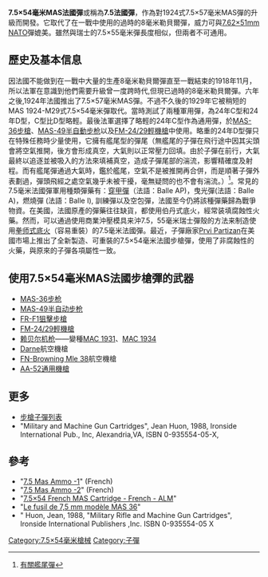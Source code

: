 {{NoteTA
|G1=Military
|G2=長度單位
|G3=Firearms
}}
{{Infobox Firearm Cartridge
|name= 1929式7.5×54毫米MAS彈
|image=[[File:7.5x54mmMAS.jpg|50px]] 
|caption= 
|origin={{flagcountry|French Third Republic}}
|type=[[步槍|步槍]]
<!-- Service history -->
|service=1929—1980年
|used_by=[[法國|法國]]、[[德國|德國]]、[[越南|越南]]等
|wars=[[二戰|二戰]]<br/>[[第一次印度支那戰爭|第一次印度支那戰爭]]<br/>[[阿尔及利亚战争|阿尔及利亚战争]]<br/>[[苏伊士运河危机|苏伊士运河危机]]<br/>[[越戰|越戰]]
<!-- Production history -->
|designer=MAS
|design_date=1924年
|manufacturer=
|production_date=
|number= 
|variants= "C"型彈 , "D"型彈
<!-- Specifications -->
|is_SI_specs=yes
|parent=[[7.5×54mm_MAS|1924式7.5×57毫米MAS彈]]
|case_type=無緣瓶頸型
|bullet=7.8
|neck=8.6
|shoulder=11.2
|base=12.2
|rim_dia=12.2
|rim_thick=1.4
|case_length=54
|length=78
|rifling=250毫米 (1:10)
|primer=大型步槍
|max_pressure=280 MPa
<!-- Ballistic performance -->
|is_SI_ballistics=yes
|bwunit=gram
|bw1=9.0
|btype1="C"型彈 FMJ
|vel1=823
|en1=3038
|bw2=9.7
|btype2=SP
|vel2=850
|en2=3550
|bw3=11.7
|btype3=SP
|vel3=790
|en3=3650
|bw4= 
|btype4= 
|vel4= 
|en4= 
|bw5= 
|btype5= 
|vel5= 
|en5= 
|test_barrel_length=574毫米（22.6 英寸）
|balsrc= SurplusRifle.com <ref>{{Cite web |url=http://www.surplusrifle.com/mas36/ammunition.asp |title=Surplusrifle.com |accessdate=2014-07-17 |archive-date=2013-08-19 |archive-url=https://web.archive.org/web/20130819220434/http://surplusrifle.com/mas36/ammunition.asp |dead-url=no }}</ref>/Cartridges of the World <ref name="cotw">{{cite book
  | last = Barnes
  | first = Frank C.
  | editor = Skinner, Stan
  | title = Cartridges of the World
  | edition = 11th Edition
  | origyear = 1965
  | year = 2006
  | publisher = Gun Digest Books
  | location = Iola, WI, USA
  | pages = 353, 375
  | isbn = 0-89689-297-2}}</ref>
}}
'''7.5×54毫米MAS法國彈'''或稱為'''7.5法國彈'''，作為對1924式7.5×57毫米MAS彈的升級而開發。它取代了在一戰中使用的過時的8毫米勒貝爾彈，威力可與[[7.62×51mm_NATO|7.62×51mm NATO]]彈媲美。雖然與瑞士的7.5×55毫米彈長度相似，但兩者不可通用。

==歷史及基本信息==
因法國不能做到在一戰中大量的生產8毫米勒貝爾彈直至一戰結束的1918年11月，所以法軍在意識到他們需要升級曾一度跨時代,但現已過時的8毫米勒貝爾彈。六年之後,1924年法國推出了7.5×57毫米MAS彈。不過不久後的1929年它被稍短的MAS 1924-M29式7.5×54毫米彈取代。當時測試了兩種軍用彈，為24年C型和24年D型，C型比D型略輕。最後法軍選擇了略輕的24年C型作為通用彈，於[[MAS-36步槍|MAS-36步槍]]、[[MAS-49半自动步枪|MAS-49半自動步枪]]以及[[FM-24/29輕機槍|FM-24/29輕機槍]]中使用。略重的24年D型彈只在特殊任務時少量使用，它擁有艦尾型的彈尾（無艦尾的子彈在飛行途中因其尖頭會將空氣推開，後方會形成真空，大氣則以正常壓力回填。由於子彈在前行，大氣最終以追逐並被吸入的方法來填補真空，造成子彈尾部的湍流，影響精確度及射程。而有艦尾彈通過大氣時，鑑於艦尾，空氣不是被推開再合併，而是順著子彈外表劃過，彈頭飛經之處空氣幾乎未被干擾，毫無疑問的也不會有湍流。）<ref>[[:6.5×50mm有坂#.E8.89.87.E5.B0.BE.|有關艦尾彈]]</ref>。常見的7.5毫米法國彈軍用種類彈藥有：[[穿甲彈|穿甲彈]]（法語：Balle AP)，曳光彈(法語：Balle  A)，燃燒彈 (法語：Balle I),  訓練彈以及空包彈，法國至今仍將該種彈藥歸為戰爭物資。在美國，法國原產的彈藥往往缺貨，都使用伯丹式底火，經常装填腐蝕性火藥。然而，可以通過使用商業沖壓模具来沖7.5，55毫米瑞士彈殼的方法来制造使用[[中央式底火#.E7.A8.AE.E9.A1.9E.E8.88.87.E6.A7.8B.E9.80.A0|拳师式底火]]（容易重裝）的7.5毫米法國彈。最近，子彈廠家[[Prvi_Partizan|Prvi Partizan]]在美國市場上推出了全新製造、可重裝的7.5×54毫米法國步槍彈，使用了非腐蝕性的火藥，與原來的子彈各項屬性一致。

==使用7.5×54毫米MAS法國步槍彈的武器==
*[[MAS-36步枪|MAS-36步枪]]
*[[MAS-49半自动步枪|MAS-49半自动步枪]]
*[[FR-F1狙擊步槍|FR-F1狙擊步槍]]
*[[FM-24/29輕機槍|FM-24/29輕機槍]]
*[[赖贝尔机枪|赖贝尔机枪]]——變種[[MAC_1931|MAC 1931]]、[[MAC_1934|MAC 1934]]
*[[Darne_machine_gun|Darne]]航空機槍
*[[白朗寧M1919中型機槍|FN-Browning Mle 38]]航空機槍
*[[AA-52通用機槍|AA-52通用機槍]]

== 更多 ==
* [[步槍子彈列表|步槍子彈列表]]
* "Military and Machine Gun Cartridges", Jean Huon, 1988, Ironside International Pub., Inc, Alexandria,VA, ISBN 0-935554-05-X,

==參考==
<references />
* "[https://web.archive.org/web/20140312224510/http://www.gunsworld.com/75/fr_75_1_us.html 7.5 Mas Ammo -1]" (French)
* "[https://web.archive.org/web/20140312225219/http://www.gunsworld.com/75/fr_75_2_us.html 7.5 Mas Ammo -2]" (French)
* "[https://web.archive.org/web/20060506045933/http://members.nuvox.net/~on.melchar/75french/75french.html 7.5×54 French MAS Cartridge - French - ALM]"
* "[http://armesfrancaises.free.fr/FR%20MAS%2036.html Le fusil de 7,5 mm modèle MAS 36]{{Wayback|url=http://armesfrancaises.free.fr/FR%20MAS%2036.html |date=20110720220511 }}"
* " Huon, Jean, 1988,  "Military Rifle and Machine Gun Cartridges", Ironside International Publishers ,Inc. ISBN 0-935554-05 X

{{DEFAULTSORT:7.5x54mm French}}
{{二戰法國步兵槍械}}
[[Category:7.5×54毫米槍械|Category:7.5×54毫米槍械]]
[[Category:子彈|Category:子彈]]